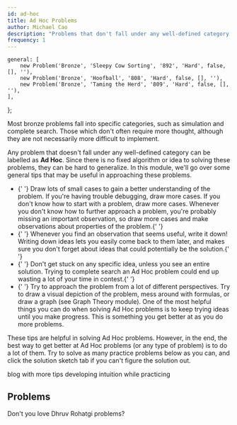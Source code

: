```yaml
---
id: ad-hoc
title: Ad Hoc Problems
author: Michael Cao
description: "Problems that don't fall under any well-defined category."
frequency: 1
---
```


	general: [
		new Problem('Bronze', 'Sleepy Cow Sorting', '892', 'Hard', false, [], ''),
		new Problem('Bronze', 'Hoofball', '808', 'Hard', false, [], ''),
		new Problem('Bronze', 'Taming the Herd', '809', 'Hard', false, [], ''),
	],
};

Most bronze problems fall into specific categories, such as simulation and complete search. Those which don't often require more thought, although they are not necessarily more difficult to implement.

Any problem that doesn't fall under any well-defined category can be labelled as **Ad Hoc**. Since there is no fixed algorithm or idea to solving these problems, they can be hard to generalize. In this module, we'll go over some general tips that may be useful in approaching these problems.

<ul>
	<li>
		{' '}
		Draw lots of small cases to gain a better understanding of the problem. If
		you're having trouble debugging, draw more cases. If you don't know how to
		start with a problem, draw more cases. Whenever you don't know how to
		further approach a problem, you're probably missing an important
		observation, so draw more cases and make observations about properties of
		the problem.{' '}
	</li>
	<li>
		{' '}
		Whenever you find an observation that seems useful, write it down! Writing
		down ideas lets you easily come back to them later, and makes sure you don't
		forget about ideas that could potentially be the solution.{' '}
	</li>
	<li>
		{' '}
		Don't get stuck on any specific idea, unless you see an entire solution.
		Trying to complete search an Ad Hoc problem could end up wasting a lot of
		your time in contest.{' '}
	</li>
	<li>
		{' '}
		Try to approach the problem from a lot of different perspectives. Try to
		draw a visual depiction of the problem, mess around with formulas, or draw a
		graph (see Graph Theory module). One of the most helpful things you can do
		when solving Ad Hoc problems is to keep trying ideas until you make
		progress. This is something you get better at as you do more problems.
	</li>
</ul>

These tips are helpful in solving Ad Hoc problems. However, in the end, the best way to get better at Ad Hoc problems (or any type of problem) is to do a lot of them. Try to solve as many practice problems below as you can, and click the solution sketch tab if you can't figure the solution out.

<!-- If anyone disagrees with any of the tips / ideas presented in the blogs below, just let me know. I think they're quite interesting, though I haven't tried it out myself. -->

<Resources>
	<Resource
		source="ZLE"
		title="The Art of Thinking"
		url="https://kauntaofficial.github.io/the-art-of-thinking"
	>
		blog with more tips
	</Resource>
	<Resource
		source="ZLE"
		title="Developing Intuition"
		url="https://kauntaofficial.github.io/developing-intuition"
	>
		developing intuition while practicing
	</Resource>
</Resources>

## Problems

Don't you love Dhruv Rohatgi problems?

<Problems problems={problems.general} />

